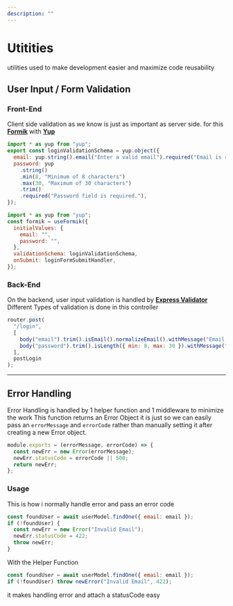 ---
description: ""
---

# Utitities

utilities used to make development easier and maximize code reusability

## User Input / Form Validation

### Front-End

Client side validation as we know is just as important as server side. for this **[Formik](https://formik.org/)** with **[Yup](https://github.com/jquense/yup)**

```jsx
import * as yup from "yup";
export const loginValidationSchema = yup.object({
  email: yup.string().email("Enter a valid email").required("Email is required."),
  password: yup
    .string()
    .min(8, "Minimum of 8 characters")
    .max(30, "Maximum of 30 characters")
    .trim()
    .required("Password field is required."),
});
```

```jsx
import * as yup from "yup";
const formik = useFormik({
  initialValues: {
    email: "",
    password: "",
  },
  validationSchema: loginValidationSchema,
  onSubmit: loginFormSubmitHandler,
});
```

### Back-End

On the backend, user input validation is handled by **[Express Validator](https://express-validator.github.io/docs/)** <br/>
Different Types of validation is done in this controller

```jsx
router.post(
  "/login",
  [
    body("email").trim().isEmail().normalizeEmail().withMessage("Email is Invalid"),
    body("password").trim().isLength({ min: 8, max: 30 }).withMessage("Password is Invalid"),
  ],
  postLogin
);
```

---

## Error Handling

Error Handling is handled by 1 helper function and 1 middleware to minimize the work
This function returns an Error Object it is just so we can easily pass an `errorMessage` and `errorCode` rather than manually setting it after creating a new Error object.

```jsx
module.exports = (errorMessage, errorCode) => {
  const newErr = new Error(errorMessage);
  newErr.statusCode = errorCode || 500;
  return newErr;
};
```

### Usage

This is how i normally handle error and pass an error code

```jsx
const foundUser = await userModel.findOne({ email: email });
if (!foundUser) {
  const newErr = new Error("Invalid Email");
  newErr.statusCode = 422;
  throw newErr;
}
```

With the Helper Function

```jsx
const foundUser = await userModel.findOne({ email: email });
if (!foundUser) throw newError("Invalid Email", 422);
```

it makes handling error and attach a statusCode easy

